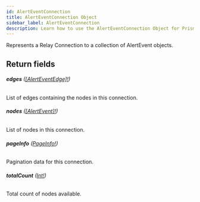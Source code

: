 ```yaml
---
id: AlertEventConnection
title: AlertEventConnection Object
sidebar_label: AlertEventConnection
description: Learn how to use the AlertEventConnection Object for Prismatic's API.
---
```


Represents a Relay Connection to a collection of AlertEvent objects.

## Return fields

###### <b>edges</b> ([[AlertEventEdge]!](api/schema/object/AlertEventEdge.mdx))

List of edges containing the nodes in this connection.

###### <b>nodes</b> ([[AlertEvent]!](api/schema/object/AlertEvent.mdx))

List of nodes in this connection.

###### <b>pageInfo</b> ([PageInfo!](api/schema/object/PageInfo.mdx))

Pagination data for this connection.

###### <b>totalCount</b> ([Int!](api/schema/scalar/Int.mdx))

Total count of nodes available.
